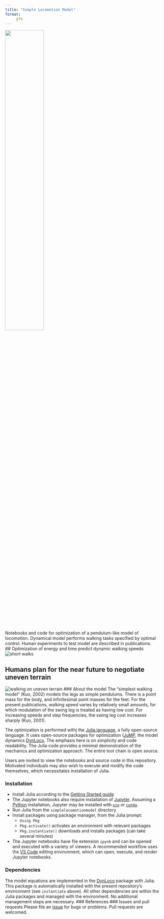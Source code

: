 ```yaml
---
title: "Simple Locomotion Model"
format: 
     gfm
---
```

<img src="img/simplelocomotionmodel.svg" width="50%" /><br>
Notebooks and code for optimization of a pendulum-like model of locomotion. Dynamical model performs walking tasks specified by optimal control. Human experiments to test model are described in publications.   
## Optimization of energy and time predict dynamic walking speeds
![short walks](img/shortwalks.svg)

## Humans plan for the near future to negotiate uneven terrain
![walking on uneven terrain](img/uneventerrainwalking.svg)
### About the model
The "simplest walking model" (Kuo, 2002) models the legs as simple pendulums. There is a point mass for the body, and infinitesimal point masses for the feet. For the present publications, walking speed varies by relatively small amounts, for which modulation of the swing leg is treated as having low cost. For increasing speeds and step frequencies, the swing leg cost increases sharply (Kuo, 2001). 

The optimization is performed withj the [Julia language](https://julialang.org), a fully open-source language. It uses open-source packages for optimization ([JuMP](https://jump.dev/), the model dynamics [DynLoco](https://github.com/kuo-lab/DynLoco). The emphasis here is on simplicity and code readability. The Julia code provides a minimal demonstration of the mechanics and optimization approach. The entire tool chain is open source.

Users are invited to view the notebooks and source code in this repository. Motivated individuals may also wish to execute and modify the code themselves, which necessitates installation of Julia.

### Installation
* Install Julia according to the [Getting Started guide](https://docs.julialang.org/en/v1/manual/getting-started/)
* The Jupyter notebooks also require installation of [Jupyter](https://jupyter.org/). Assuming a [Python](https://www.python.org/) installation, Jupyter may be installed with [`pip`](https://jupyter.org/install) or [`conda`](https://anaconda.org/main/jupyter).
* Run Julia from the `simplelocomotionmodel` directory
* Install packages using package manager, from the Julia prompt:
    * `Using Pkg` 
    * `Pkg.activate()` activates an environment with relevant packages
    * `Pkg.instantiate()` downloads and installs packages (can take several minutes)
* The Jupyter notebooks have file extension `ipynb` and can be opened and executed with a variety of viewers. A recommended workflow uses the [VS Code](https://code.visualstudio.com/) editing environment, which can open, execute, and render Jupyter notebooks.

### Dependencies
The model equations are implemented in the [DynLoco](https://github.com/kuo-lab/DynLoco) package with Julia. This package is automatically installed with the present repository's environment (see `instantiate` above). All other dependencies are within the Julia packages and managed with the environment. No additional management steps are necessary.
### References
### Issues and pull requests
Please file an [issue](https://github.com/kuo-lab/simplelocomotionmodel/issues) for bugs or problems. Pull requests are welcomed.